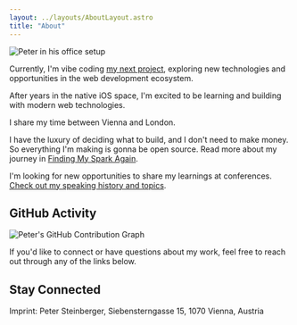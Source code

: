 ```yaml
---
layout: ../layouts/AboutLayout.astro
title: "About"
---
```



<div class="flex flex-col md:flex-row gap-8 items-start">
  <div class="w-full md:w-auto md:flex-shrink-0 md:max-w-[281px]">
    <img src="/peter-office.jpg" alt="Peter in his office setup" class="w-full h-auto rounded-lg" />
  </div>
  <div class="flex-1 min-w-0">
    <p>Currently, I'm vibe coding <a href="https://codelooper.app">my next project</a>, exploring new technologies and opportunities in the web development ecosystem.</p>
    <p>After years in the native iOS space, I'm excited to be learning and building with modern web technologies.</p>
    <p>I share my time between Vienna and London.</p>
  </div>
</div>

I have the luxury of deciding what to build, and I don't need to make money. So everything I'm making is gonna be open source. Read more about my journey in [Finding My Spark Again](/posts/2025/finding-my-spark-again/).

I'm looking for new opportunities to share my learnings at conferences. [Check out my speaking history and topics](https://github.com/steipete/speaking).

## GitHub Activity

<div class="bg-secondary p-0 rounded-lg">
  <img 
    src="https://ghchart.rshah.org/steipete" 
    alt="Peter's GitHub Contribution Graph" 
    class="w-full"
    style="max-width: 100%; height: auto;"
    loading="lazy"
  />
</div>

If you'd like to connect or have questions about my work, feel free to reach out through any of the links below.

## Stay Connected

<div class="not-prose">
  <NewsletterForm />
</div>

<p class="text-sm text-gray-400 dark:text-gray-600 mt-8">Imprint: Peter Steinberger, Siebensterngasse 15, 1070 Vienna, Austria</p>
